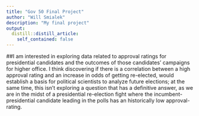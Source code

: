 ```yaml
---
title: "Gov 50 Final Project"
author: "Will Smialek"
description: "My final project"
output:
  distill::distill_article:
    self_contained: false
---
```


##I am interested in exploring data related to approval ratings for presidential candidates and the outcomes of those candidates' campaigns for higher office. I think discovering if there is a correlation between a high approval rating and an increase in odds of getting re-elected, would establish a basis for political scientists to analyze future elections; at the same time, this isn't exploring a question that has a definitive answer, as we are in the midst of a presidential re-election fight where the incumbent-presidential candidate leading in the polls has an historically low approval-rating. 